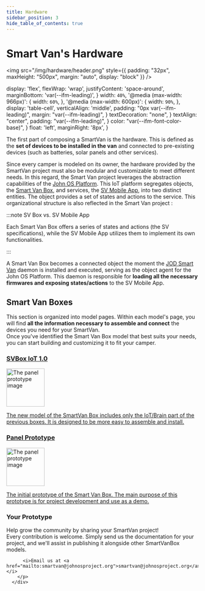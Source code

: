 ```yaml
---
title: Hardware
sidebar_position: 3
hide_table_of_contents: true
---
```


# Smart Van's Hardware

<img src="/img/hardware/header.png"
  style={{
  padding: "32px",
  maxHeight: "500px",
  margin: "auto",
  display: "block"
  }} />


  display: 'flex',
  flexWrap: 'wrap',
  justifyContent: 'space-around',
  marginBottom: 'var(--ifm-leading)',
}
  width: `40%`,
  '@media (max-width: 966px)': {
    width: `60%`,
  },
  '@media (max-width: 600px)': {
    width: `90%`,
  },
  display: 'table-cell',
  verticalAlign: 'middle',
  padding: "0px var(--ifm-leading)",
  margin: "var(--ifm-leading)",
}
  textDecoration: "none",
}
  textAlign: "center",
  padding: "var(--ifm-leading)",
}
  color: "var(--ifm-font-color-base)",
}
  float: 'left',
  marginRight: '8px',
}

The first part of composing a SmartVan is the hardware. This is defined as the
**set of devices to be installed in the van** and connected to pre-existing
devices (such as batteries, solar panels and other services).

Since every camper is modeled on its owner, the hardware provided by the
SmartVan project must also be modular and customizable to meet different needs.
In this regard, the Smart Van project leverages the abstraction capabilities of
the [John OS Platform](https://www.johnosplatform.org). This IoT platform
segregates objects, the [Smart Van Box](#smart-van-boxes), and
services, the [SV Mobile App](/docs/software#sv-mobile-app), into two
distinct entities. The object provides a set of states and actions to the
service. This organizational structure is also reflected in the Smart Van
project <MapSpecs />:

:::note SV Box vs. SV Mobile App

Each Smart Van Box offers a series of states and actions (the SV specifications),
while the SV Mobile App utilizes them to implement its own functionalities.

:::

A Smart Van Box becomes a connected object the moment
the [JOD Smart Van](/docs/software#jod-smart-van) daemon is installed and
executed, serving as the object agent for the John OS Platform. This daemon is
responsible for **loading all the necessary firmwares and exposing
states/actions** to the SV Mobile App.

## Smart Van Boxes

This section is organized into model pages. Within each model's page, you will
find **all the information necessary to assemble and connect** the devices you
need for your SmartVan.<br/>
Once you've identified the Smart Van Box model that best suits your needs, you
can start building and customizing it to fit your camper.

<div style={div_style}>

  <Card sx={card_style}>
    <a style={link_style}
      href="/docs/hardware/svbox_10">
      <div style={text_style}>
        <h3>SVBox IoT 1.0</h3>
        <img style={img_style} src="/img/hardware/svbox_10/dev_img.jpg" alt="The panel prototype image" width="100"/>
        <p style={descr_style}>
          The new model of the SmartVan Box includes only the IoT/Brain part of
          the previous boxes. It is designed to be more easy to assemble and install.
        </p>
      </div>
    </a>
  </Card>

  <Card sx={card_style}>
    <a style={link_style}
      href="/docs/hardware/panel_prototype">
      <div style={text_style}>
        <h3>Panel Prototype</h3>
        <img style={img_style} src="/img/hardware/panel_prototype/dev_img.jpg" alt="The panel prototype image" width="100"/>
        <p style={descr_style}>
          The initial prototype of the Smart Van Box. The main purpose of this
          prototype is for project development and use as a demo.
        </p>
      </div>
    </a>
  </Card>

  <Card sx={card_style}>
      <div style={text_style}>
        <h3>Your Prototype</h3>
        <p style={descr_style}>
          Help grow the community by sharing your SmartVan project!<br/>
          Every contribution is welcome. Simply send us the documentation for
          your project, and we'll assist in publishing it alongside other
          SmartVanBox models.

          <i>Email us at <a href="mailto:smartvan@johnosproject.org">smartvan@johnosproject.org</a></i>
        </p>
      </div>
  </Card>

</div>
